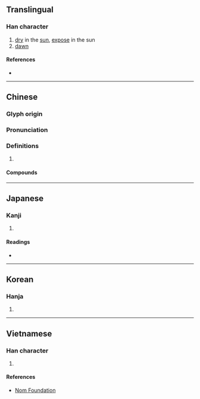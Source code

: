 {{character info/new}}
==Translingual==

===Han character===
{{Han char|rn=72|rad=日|as=07|sn=11|four=64027|canj=AKKB|ids=⿰日希}}

# [[dry]] in the [[sun]], [[expose]] in the sun
# [[dawn]]

====References====
* {{Han ref|kx=0495.440|dkj=13949|hdz=21514.020|uh=665E|ud=26206|bh=B1E3|bd=45539}}

----

==Chinese==
{{zh-forms}}

===Glyph origin===
{{Han etym}}

===Pronunciation===
{{zh-pron
|m=xī
|c=hei1
|mc=y
|oc=y
|cat=
}}

===Definitions===
{{zh-hanzi}}

# {{rfdef|zh}}

====Compounds====
{{zh-der|晞堁|晞曜|晞髮}}

----

==Japanese==

===Kanji===
{{ja-kanji|grade=|rs=日07}}

# {{rfdef|ja|sort=日07}}

====Readings====
* {{ja-readings
|goon=け
|kanon=き
|kun=かわ-く
}}

----

==Korean==

===Hanja===
{{ko-hanja|hangeul=희|eumhun=|rv=hui|mr=hŭi|y=huy}}

# {{rfdef|ko|sort=日07}}

----

==Vietnamese==

===Han character===
{{vi-hantu|rs=日07|hi}}

# {{rfdef|vi|sort=日07}}

====References====
* [http://nomfoundation.org/common/nom_details.php?codepoint=665e Nom Foundation]